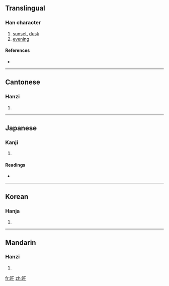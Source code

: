 ==Translingual==

===Han character===
{{Han char|rn=72|rad=日|as=03|sn=7|four=6104<sub>0</sub>|canj=日一十 (AMJ), X日一十 (XAMJ)}}

# [[sunset]], [[dusk]]
# [[evening]]

====References====
* {{Han ref|kx=0490.050|dkj=13751|dj=0851.060|hdz=21486.070|uh=65F0|ud=26096|bh=CAF8|bd=51960}}

----

==Cantonese==

===Hanzi===
{{yue-hanzi|jyut=|y=gon3}}

# {{defn|Cantonese|sort=日03}}

----

==Japanese==

===Kanji===
{{ja-kanji|grade=|rs=日03}}

# {{defn|Japanese|sort=日03}}

====Readings====
* {{ja-readings|on=[[かん]] (kan)|kun=[[くれる]] (kureru)}}

----

==Korean==

===Hanja===
{{ko-hanja|hangeul=간|eumhun=|rv=gan|mr=kan|y=kan}}

# {{defn|Korean|sort=日03}}

----

==Mandarin==

===Hanzi===
{{cmn-hanzi|pin=[[gàn]] ([[gan4]]), [[hàn]] ([[han4]])|wg=kan<sup>4</sup>, han<sup>4</sup>}}

# {{defn|Mandarin|sort=日03}}

[[fr:旰]]
[[zh:旰]]